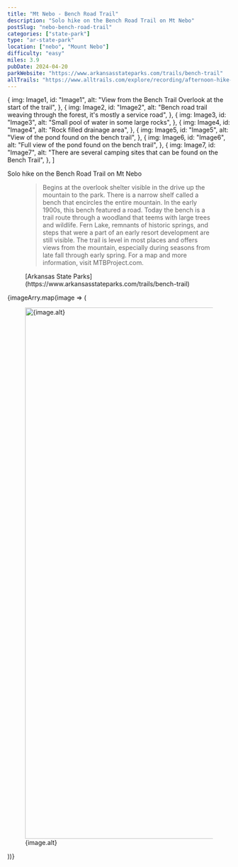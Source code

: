 ```yaml
---
title: "Mt Nebo - Bench Road Trail"
description: "Solo hike on the Bench Road Trail on Mt Nebo"
postSlug: "nebo-bench-road-trail"
categories: ["state-park"]
type: "ar-state-park"
location: ["nebo", "Mount Nebo"]
difficulty: "easy"
miles: 3.9
pubDate: 2024-04-20
parkWebsite: "https://www.arkansasstateparks.com/trails/bench-trail"
allTrails: "https://www.alltrails.com/explore/recording/afternoon-hike-at-bench-trail-23fc4cb?u=i&sh=duiwf7"
---
```



  {
    img: Image1,
    id: "Image1",
    alt: "View from the Bench Trail Overlook at the start of the trail",
  },
  {
    img: Image2,
    id: "Image2",
    alt: "Bench road trail weaving through the forest, it's mostly a service road",
  },
  {
    img: Image3,
    id: "Image3",
    alt: "Small pool of water in some large rocks",
  },
  {
    img: Image4,
    id: "Image4",
    alt: "Rock filled drainage area",
  },
  {
    img: Image5,
    id: "Image5",
    alt: "View of the pond found on the bench trail",
  },
  {
    img: Image6,
    id: "Image6",
    alt: "Full view of the pond found on the bench trail",
  },
  {
    img: Image7,
    id: "Image7",
    alt: "There are several camping sites that can be found on the Bench Trail",
  },
]

Solo hike on the Bench Road Trail on Mt Nebo

<figure>
  <blockquote>
    Begins at the overlook shelter visible in the drive up the
    mountain to the park. There is a narrow shelf called a bench that
    encircles the entire mountain. In the early 1900s, this bench
    featured a road. Today the bench is a trail route through a
    woodland that teems with large trees and wildlife. Fern Lake,
    remnants of historic springs, and steps that were a part of an
    early resort development are still visible. The trail is level in
    most places and offers views from the mountain, especially during
    seasons from late fall through early spring. For a map and more
    information, visit MTBProject.com.
  </blockquote>
  <figcaption>
    [Arkansas State
    Parks](https://www.arkansasstateparks.com/trails/bench-trail)
  </figcaption>
</figure>

<SimpleGallery>
  {imageArry.map(image => (
    <figure>
      <a href={image.img.src} target="_blank">
        <Image
          src={image.img}
          alt={image.alt}
          width="1200"
          slot="gallery-full"
        />
      </a>
      <figcaption>{image.alt}</figcaption>
    </figure>
  ))}
</SimpleGallery>
